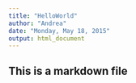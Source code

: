 ```yaml
---
title: "HelloWorld"
author: "Andrea"
date: "Monday, May 18, 2015"
output: html_document
---
```


## This is a markdown file